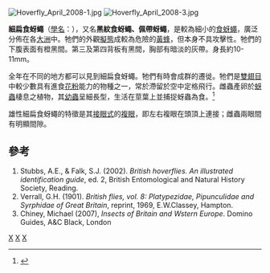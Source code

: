 {{Speciesbox
| taxon = Episyrphus balteatus
| image = Hoverfly December 2007-8.jpg
| binomial_authority = (De Geer, 1776)
}}

[[File:Hoverfly_April_2008-1.jpg|thumb]]
[[File:Hoverfly_April_2008-3.jpg|thumb]]

'''細扁食蚜蠅'''（[[學名|學名]]：'''''{{lang|la|Episyrphus balteatus}}'''''），又名'''黑紋食蚜蠅、佩帶蚜蠅'''，是較為細小的[[食蚜蠅|食蚜蠅]]，廣泛分佈在各[[大洲|大洲]]中。牠們的外觀[[擬態|擬態]]成較為危險的[[黃蜂|黃蜂]]，但本身不具攻擊性。牠們的下腹表面有橙黑間。第三及第四背板有黑間，胸部有暗淡的灰帶。身長約10-11mm。

全年在不同的地方都可以見到細扁食蚜蠅。牠們有時會成群的遷徙。牠們是[[雙翅目|雙翅目]]中較少數具有進食[[花粉|花粉]]能力的物種之一，常於滯留於空中定格飛行。雌蟲產卵於[[蚜蟲|蚜蟲]]棲息之植物，其[[幼蟲|幼蟲]]呈細長型，生活在莖葉上並捕捉蚜蟲為食。<ref name="gaga">{{cite web|url=http://gaga.biodiv.tw/new23/s7-30.htm|title=細扁食蚜蠅|accessdate=2019-08-30}}</ref>

雄性細扁食蚜蠅的特徵是其[[接眼式|接眼式]]的[[複眼|複眼]]，即左右複眼在頭頂上連接；雌蟲兩眼間有明顯間隙。

==參考==
{{commonscat|Episyrphus balteatus}}
#Stubbs, A.E., & Falk, S.J. (2002). ''British hoverflies. An illustrated identification guide'', ed. 2, British Entomological and Natural History Society, Reading.
#Verrall, G.H. (1901). ''British flies, vol. 8: Platypezidae, Pipunculidae and Syrphidae of Great Britain'', reprint, 1969, E.W.Classey, Hampton.
#Chiney, Michael (2007), ''Insects of Britain and Wstern Europe''. Domino Guides, A&C Black, London
{{Taxonbar}}
[[Category:食蚜蠅族|X]]
[[Category:前蚜蝇属|X]]
[[Category:1776年描述的昆虫|X]]